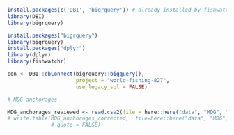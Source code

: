 ```r
install.packages(c('DBI', 'bigrquery')) # already installed by fishwatchr
library(DBI)
library(bigrquery)

install.packages("bigrquery")
library(bigrquery)
install.packages("dplyr")
library(dplyr)
library(fishwatchr)

con <- DBI::dbConnect(bigrquery::bigquery(), 
                      project = "world-fishing-827", 
                      use_legacy_sql = FALSE)

```

```r
# MDG anchorages

MDG_anchorages_reviewed <- read.csv2(file = here::here("data", "MDG", "MDG_anchorages_reviewed.csv"), sep = ";",)
# write.table(MDG_anchorages_corrected,  file=here::here("data", "MDG", "MDG_anchorages_corrected.csv"), row.names = FALSE, dec = ".", sep = ";", 
              # quote = FALSE)


```
